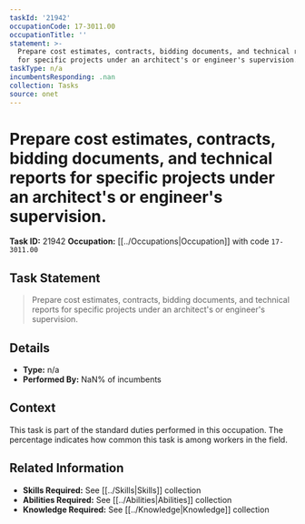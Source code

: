 ```yaml
---
taskId: '21942'
occupationCode: 17-3011.00
occupationTitle: ''
statement: >-
  Prepare cost estimates, contracts, bidding documents, and technical reports
  for specific projects under an architect's or engineer's supervision.
taskType: n/a
incumbentsResponding: .nan
collection: Tasks
source: onet
---
```

# Prepare cost estimates, contracts, bidding documents, and technical reports for specific projects under an architect's or engineer's supervision.

**Task ID:** 21942
**Occupation:** [[../Occupations|Occupation]] with code `17-3011.00`

## Task Statement

> Prepare cost estimates, contracts, bidding documents, and technical reports for specific projects under an architect's or engineer's supervision.

## Details

- **Type:** n/a
- **Performed By:** NaN% of incumbents

## Context

This task is part of the standard duties performed in this occupation. The percentage indicates how common this task is among workers in the field.

## Related Information

- **Skills Required:** See [[../Skills|Skills]] collection
- **Abilities Required:** See [[../Abilities|Abilities]] collection
- **Knowledge Required:** See [[../Knowledge|Knowledge]] collection
